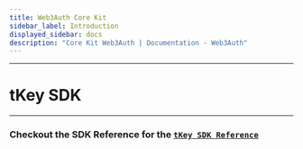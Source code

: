 ```yaml
---
title: Web3Auth Core Kit
sidebar_label: Introduction
displayed_sidebar: docs
description: "Core Kit Web3Auth | Documentation - Web3Auth"
---
```


---


# tKey SDK

---

<TkeyIntroduction />

### Checkout the SDK Reference for the [`tKey SDK Reference`](/sdk/self-host/installation)
